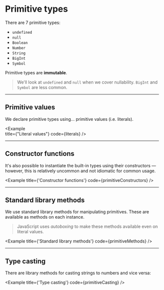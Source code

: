 
# Primitive types

There are 7 primitive types:

- `undefined`
- `null`
- `Boolean`
- `Number`
- `String`
- `BigInt`
- `Symbol`

Primitive types are **immutable**.

> We'll look at `undefined` and `null` when we cover nullability. `BigInt` and `Symbol` are less common.

---

## Primitive values

We declare primitive types using... primitive values (i.e. literals).

<Example   
  title={"Literal values"}
  code={literals}
/>

---

## Constructor functions

It's also possible to instantiate the built-in types using their constructors — however, this is relatively uncommon and not idiomatic for common usage.

<Example 
  title={'Constructor functions'}
  code={primitiveConstructors}
/>

---

## Standard library methods

We use standard library methods for manipulating primitives. These are available as methods on each instance.

> JavaScript uses _autoboxing_ to make these methods available even on literal values.

<Example 
  title={'Standard library methods'}
  code={primitiveMethods}
/>

---

## Type casting

There are library methods for casting strings to numbers and vice versa:

<Example 
  title={'Type casting'}
  code={primitiveCasting}
/>
